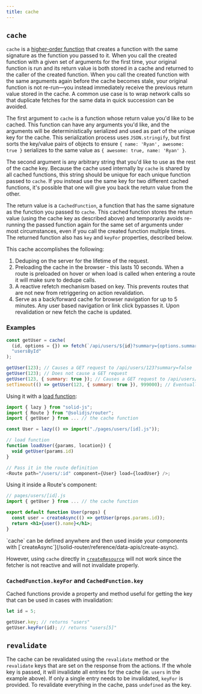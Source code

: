 ```yaml
---
title: cache
---
```


## `cache`

`cache` is a [higher-order function](https://en.wikipedia.org/wiki/Higher-order_function) that creates a function with the same signature as the function you passed to it. When you call the created function with a given set of arguments for the first time, your original function is run and its return value is both stored in a cache and returned to the caller of the created function. When you call the created function with the same arguments again before the cache becomes stale, your original function is not re-run—you instead immediately receive the previous return value stored in the cache. A common use case is to wrap network calls so that duplicate fetches for the same data in quick succession can be avoided.

The first argument to `cache` is a function whose return value you'd like to be cached. This function can have any arguments you'd like, and the arguments will be deterministically serialized and used as part of the unique key for the cache. This serialization process uses `JSON.stringify`, but first sorts the key/value pairs of objects to ensure `{ name: 'Ryan', awesome: true }` serializes to the same value as `{ awesome: true, name: 'Ryan' }`.

The second argument is any arbitrary string that you'd like to use as the rest of the cache key. Because the cache used internally by `cache` is shared by all cached functions, this string should be unique for each unique function passed to `cache`. If you instead use the same key for two different cached functions, it's possible that one will give you back the return value from the other.

The return value is a `CachedFunction`, a function that has the same signature as the function you passed to `cache`. This cached function stores the return value (using the cache key as described above) and temporarily avoids re-running the passed function again for the same set of arguments under most circumstances, even if you call the created function multiple times. The returned function also has `key` and `keyFor` properties, described below.

This cache accomplishes the following:

1. Deduping on the server for the lifetime of the request.
2. Preloading the cache in the browser - this lasts 10 seconds.
   When a route is preloaded on hover or when load is called when entering a route it will make sure to dedupe calls.
3. A reactive refetch mechanism based on key.
   This prevents routes that are not new from retriggering on action revalidation.
4. Serve as a back/forward cache for browser navigation for up to 5 minutes.
   Any user based navigation or link click bypasses it.
   Upon revalidation or new fetch the cache is updated.

### Examples


```js
const getUser = cache(
  (id, options = {}) => fetch(`/api/users/${id}?summary={options.summary || false}`).then(r => r.json()),
  "usersById"
);

getUser(123); // Causes a GET request to /api/users/123?summary=false
getUser(123); // Does not cause a GET request
getUser(123, { summary: true }); // Causes a GET request to /api/users/123?summary=true
setTimeout(() => getUser(123, { summary: true }), 999000); // Eventually causes another GET request to /api/users/123?summary=true
```

Using it with a [load function](https://docs.solidjs.com/solid-router/reference/load-functions/load):

```js
import { lazy } from "solid-js";
import { Route } from "@solidjs/router";
import { getUser } from ... // the cache function

const User = lazy(() => import("./pages/users/[id].js"));

// load function
function loadUser({params, location}) {
  void getUser(params.id)
}

// Pass it in the route definition
<Route path="/users/:id" component={User} load={loadUser} />;
```

Using it inside a Route's component:

```jsx
// pages/users/[id].js
import { getUser } from ... // the cache function

export default function User(props) {
  const user = createAsync(() => getUser(props.params.id));
  return <h1>{user().name}</h1>;
}
```

<Callout>
  `cache` can be defined anywhere and then used inside your components with [`createAsync`](/solid-router/reference/data-apis/create-async).

However, using `cache` directly in [`createResource`](/reference/basic-reactivity/create-resource) will not work since the fetcher is not reactive and will not invalidate properly.

</Callout>

### `CachedFunction.keyFor` and `CachedFunction.key`

Cached functions provide a property and method useful for getting the key that can be used in cases with invalidation:

```ts
let id = 5;

getUser.key; // returns "users"
getUser.keyFor(id); // returns "users[5]"
```

## `revalidate`

The cache can be revalidated using the `revalidate` method or the `revalidate` keys that are set on the response from the actions.
If the whole key is passed, it will invalidate all entries for the cache (ie. `users` in the example above).
If only a single entry needs to be invalidated, `keyFor` is provided.
To revalidate everything in the cache, pass `undefined` as the key.

